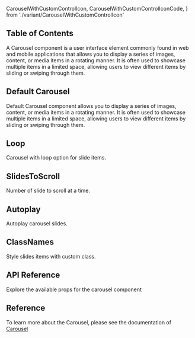   CarouselWithCustomControlIcon,
  CarouselWithCustomControlIconCode,
} from './variant/CarouselWithCustomControlIcon'




## Table of Contents

A Carousel component is a user interface element commonly found in web and mobile applications that allows you to display a series of images, content, or media items in a rotating manner. It is often used to showcase multiple items in a limited space, allowing users to view different items by sliding or swiping through them.

## Default Carousel

Default Carousel component allows you to display a series of images, content, or media items in a rotating manner. It is often used to showcase multiple items in a limited space, allowing users to view different items by sliding or swiping through them.

<CodePreview github="Carousel" code={DefaultCarouselCode}>
  <DefaultCarousel />
</CodePreview>

## Loop

Carousel with loop option for slide items.

<CodePreview github="Carousel" code={LoopCode}>
  <Loop />
</CodePreview>

## SlidesToScroll

Number of slide to scroll at a time.

<CodePreview github="Carousel" code={SlidesToScrollCode}>
  <SlidesToScroll />
</CodePreview>

## Autoplay

Autoplay carousel slides.

<CodePreview github="Carousel" code={AutoplayCode}>
  <Autoplay />
</CodePreview>

## ClassNames

Style slides items with custom class.

<CodePreview github="Carousel" code={ClassNamesCode}>
  <ClassNames />
</CodePreview>

## API Reference

Explore the available props for the carousel component

<ComponentApi data={carouselDataApi} />

## Reference

To learn more about the Carousel, please see the documentation of [Carousel](https://www.embla-carousel.com/)

